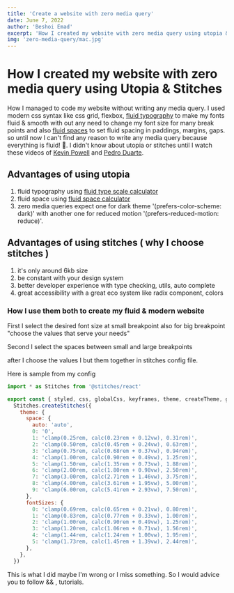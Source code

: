 ```yaml
---
title: 'Create a website with zero media query'
date: June 7, 2022
author: 'Beshoi Emad'
excerpt: 'How I created my website with zero media query using utopia && stitches'
img: 'zero-media-query/mac.jpg'
---
```



<Meta
  title="Create a website with zero media query - Beshoi Emad"
  description="How I created my website with zero media query using utopia && stitches"
/>

# How I created my website with zero media query using Utopia & Stitches

<CoverImage src="/imgs/posts/zero-media-query/mac.jpg" alt="mac-image" />

How I managed to code my website without writing any media query. I used modern css
syntax like css grid, flexbox, [fluid typography](https://utopia.fyi/type/calculator?c=320,21,1.2,1140,24,1.25,5,2,&s=0.75%7C0.5%7C0.25,1.5%7C2%7C3%7C4%7C6,s-l)
to make my fonts fluid & smooth with out any need to change my font size for many
break points and also [fluid spaces](https://utopia.fyi/space/calculator?c=320,21,1.2,1140,24,1.25,5,2,&s=0.75%7C0.5%7C0.25,1.5%7C2%7C3%7C4%7C6,s-l)
to set fluid spacing in paddings, margins, gaps. so until now I can't find any reason
to write any media query because everything is fluid! 🚀. I didn't know about utopia
or stitches until I watch these videos of [Kevin Powell](https://www.youtube.com/watch?v=VsNAuGkCpQU)
and [Pedro Duarte](https://www.youtube.com/watch?v=Gw28VgyKGkw).

## Advantages of using utopia

1. fluid typography using [fluid type scale calculator](https://utopia.fyi/type/calculator?c=320,21,1.2,1140,24,1.25,5,2,&s=0.75%7C0.5%7C0.25,1.5%7C2%7C3%7C4%7C6,s-l)
2. fluid space using [fluid space calculator](https://utopia.fyi/space/calculator?c=320,21,1.2,1140,24,1.25,5,2,&s=0.75%7C0.5%7C0.25,1.5%7C2%7C3%7C4%7C6,s-l)
3. zero media queries expect one for dark theme '(prefers-color-scheme: dark)' with another one for reduced motion '(prefers-reduced-motion: reduce)'.

## Advantages of using stitches ( why I choose stitches )

1. it's only around 6kb size
2. be constant with your design system
3. better developer experience with type checking, utils, auto complete
4. great accessibility with a great eco system like radix component, colors

### How I use them both to create my fluid & modern website

First I select the desired font size at small breakpoint also for big breakpoint "choose the values that serve your needs"

<RegularImage src="/imgs/posts/zero-media-query/font-scale.png" alt="font-scale-image" />

Second I select the spaces between small and large breakpoints

<RegularImage src="/imgs/posts/zero-media-query/space-scale.png" alt="space-scale-image" />

after I choose the values I but them together in stitches config file.

Here is sample from my config

```js
import * as Stitches from '@stitches/react'

export const { styled, css, globalCss, keyframes, theme, createTheme, getCssText } =
  Stitches.createStitches({
    theme: {
      space: {
        auto: 'auto',
        0: '0',
        1: 'clamp(0.25rem, calc(0.23rem + 0.12vw), 0.31rem)',
        2: 'clamp(0.50rem, calc(0.45rem + 0.24vw), 0.63rem)',
        3: 'clamp(0.75rem, calc(0.68rem + 0.37vw), 0.94rem)',
        4: 'clamp(1.00rem, calc(0.90rem + 0.49vw), 1.25rem)',
        5: 'clamp(1.50rem, calc(1.35rem + 0.73vw), 1.88rem)',
        6: 'clamp(2.00rem, calc(1.80rem + 0.98vw), 2.50rem)',
        7: 'clamp(3.00rem, calc(2.71rem + 1.46vw), 3.75rem)',
        8: 'clamp(4.00rem, calc(3.61rem + 1.95vw), 5.00rem)',
        9: 'clamp(6.00rem, calc(5.41rem + 2.93vw), 7.50rem)',
      },
      fontSizes: {
        0: 'clamp(0.69rem, calc(0.65rem + 0.21vw), 0.80rem)',
        1: 'clamp(0.83rem, calc(0.77rem + 0.33vw), 1.00rem)',
        2: 'clamp(1.00rem, calc(0.90rem + 0.49vw), 1.25rem)',
        3: 'clamp(1.20rem, calc(1.06rem + 0.71vw), 1.56rem)',
        4: 'clamp(1.44rem, calc(1.24rem + 1.00vw), 1.95rem)',
        5: 'clamp(1.73rem, calc(1.45rem + 1.39vw), 2.44rem)',
      },
    },
  })
```

This is what I did maybe I'm wrong or I miss something. So I would advice you to follow && [<ColorfulSpan text="Kevin" color="$crimson5" />](https://www.youtube.com/watch?v=VsNAuGkCpQU), [<ColorfulSpan text="Pedro" color="$green5" />](https://www.youtube.com/watch?v=Gw28VgyKGkw)
tutorials.
